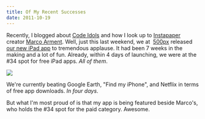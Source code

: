 ```yaml
---
title: Of My Recent Successes
date: 2011-10-19
---
```



Recently, I blogged about [Code Idols](/blog/code-idols/) and how I look up to [Instapaper](http://www.instapaper.com/u) creator [Marco Arment](http://www.marco.org/). Well, just this last weekend, we at&nbsp; [500px](http://500px.com/) released [our new iPad app](http://500px.com/ipad)&nbsp;to tremendous applause. It had been 7 weeks in the making and a lot of fun. Already, within 4 days of launching, we were at the #34 spot for free iPad apps. _All of them_.

 ![](E56C1BEA02E2427A86DE98183F0C7F46.png)

We're currently beating Google Earth, "Find my iPhone", and Netflix in terms of free app downloads. _In four days_.

But what I'm most proud of is that my app is being featured beside Marco's, who holds the #34 spot for the paid category. Awesome.


  